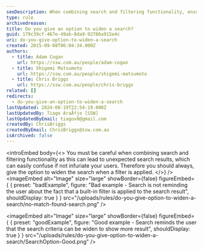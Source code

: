 ```yaml
---
seoDescription: When combining search and filtering functionality, ensure users can widen their search to avoid unexpected results.
type: rule
archivedreason:
title: Do you give an option to widen a search?
guid: 179c39cf-467e-49ab-8da9-92786a915e4c
uri: do-you-give-option-to-widen-a-search
created: 2015-09-08T06:04:34.000Z
authors:
  - title: Adam Cogan
    url: https://ssw.com.au/people/adam-cogan
  - title: Shigemi Matsumoto
    url: https://ssw.com.au/people/shigemi-matsumoto
  - title: Chris Briggs
    url: https://ssw.com.au/people/chris-briggs
related: []
redirects:
  - do-you-give-an-option-to-widen-a-search
lastUpdated: 2024-08-19T22:54:19.000Z
lastUpdatedBy: Tiago AraÃºjo [SSW]
lastUpdatedByEmail: tiagov8@gmail.com
createdBy: ChrisBriggs
createdByEmail: ChrisBriggs@ssw.com.au
isArchived: false
---
```


<introEmbed
  body={<>
You must be careful when combining search and filtering functionality as this can lead to unexpected search results, which can easily confuse if not infuriate your users. Therefore you should always, give the option to widen the search when a filter is applied.
  </>}
/>
<imageEmbed
  alt="Image"
  size="large"
  showBorder={false}
  figureEmbed={ {
    preset: "badExample",
    figure: "Bad example - Search is not reminding the user about the fact that a built-in filter is applied to the search result",
    shouldDisplay: true
  } }
  src="/uploads/rules/do-you-give-option-to-widen-a-search/no-match-found-search.png"
/>

<imageEmbed
  alt="Image"
  size="large"
  showBorder={false}
  figureEmbed={ {
    preset: "goodExample",
    figure: "Good example - Search reminds the user that the search criteria can be widen to show more result",
    shouldDisplay: true
  } }
  src="/uploads/rules/do-you-give-option-to-widen-a-search/SearchOption-Good.png"
/>
